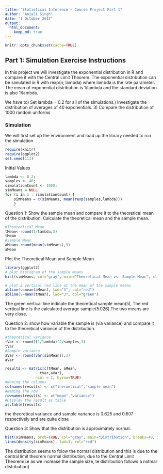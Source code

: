 ---
title: "Statistical Inference - Course Project Part 1"
author: "Anjali Singh"
date: "1 October 2017"
output: 
  html_document:
    keep_md: true
---
```{r setup, include=FALSE}
knitr::opts_chunk$set(cache=TRUE)
```

## Part 1: Simulation Exercise Instructions
In this project we will investigate the exponential distribution in R and compare it with the Central Limit Theorem. The exponential distribution can be simulated in R with rexp(n, lambda) where lambda is the rate parameter. The mean of exponential distribution is 1/lambda and the standard deviation is also 1/lambda. 


We have to\n
1) Set lambda = 0.2 for all of the simulations.\n
2) Investigate the distribution of averages of 40 exponentials.
3) Compare the distribution of 1000 random uniforms

### SImulation
We will first set up the environment and load up the library needed to run the simulation
```{r}
require(knitr)
require(ggplot2)
set.seed(111)
```

Initial Values
```{r}
lambda <- 0.2;
samples <- 40;
simulationCount <- 1000;
simMeans = NULL
for (i in 1 : simulationCount) {
    simMeans = c(simMeans, mean(rexp(samples,lambda)))
    }
```
Question 1: Show the sample mean and compare it to the theoretical mean of the distribution.
Calculate the theoretical mean and the sample mean.
```{r}
#Theorectical Mean
tMean<-round(1/lambda,3)
tMean
#Sample Mean
aMean<-round(mean(simMeans),3)
aMean

```
Plot the Theoretical Mean and Sample Mean
```{r}
library(ggplot2)
# plot histogram of the sample means
hist(simMeans, col="gray", main="Theoretical Mean vs. Sample Mean", xlim = c(2,8),breaks=40, xlab = "Simulation Means")

# plot a vertical red line at the mean of the sample means
abline(v=mean(aMean), lwd="3", col="red")
abline(v=mean(tMean), lwd="3", col="green")
```

The green vertical line indicate the theoretical sample mean(5), The red  vertical line is the calculated average sample(5.026).The two means are very close.

Question 2: show how variable the sample is (via variance) and compare it to the theoretical variance of the distribution.
```{r}
#theoretical variance
tVar <- round((1/lambda)^2/samples,3)
tVar
#Sample variance
aVar <- round(var(simMeans),3)
aVar

results <- matrix(c(tMean, aMean, 
                tVar,aVar),
              ncol = 2, byrow=TRUE)
#Naming the columns
colnames(results) <- c("theroetical","sample mean")
#Naming the row
rownames(results) <- c("mean","variance")
#Display the result as table
as.table(results)
```
the theoretical variance and sample variance is 0.625 and 0.607 respectively and are quite close

Question 3: Show that the distribution is approximately normal.

```{r}
hist(simMeans, prob=TRUE, col="gray", main="Distribution", breaks=40, xlim=c(2,8), xlab = "Simulation Means of 40 samples")
lines(density(simMeans), lwd=3, col="red")
```

The distribution seems to folow the normal distribution and this is due to the central limit theorem normal distribution, due to the Central Limit Theorem(i.e as we increase the sample size, te distribution follows a notmal distribution)


